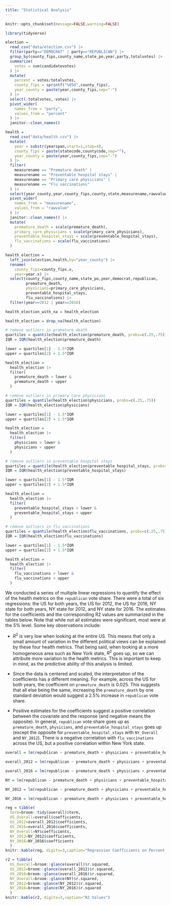 ```yaml
---
title: "Statistical Analysis"
---
```

```r
knitr::opts_chunk$set(message=FALSE,warning=FALSE)
```

```r
library(tidyverse)

election =
  read_csv("data/election.csv") |>
  filter(party=="DEMOCRAT" | party=="REPUBLICAN") |>
  group_by(county_fips,county_name,state_po,year,party,totalvotes) |>
  summarize(
    votes = sum(candidatevotes)
  ) |>
  mutate(
    percent = votes/totalvotes,
    county_fips = sprintf("%05d",county_fips),
    year_county = paste(year,county_fips,sep="-")
  ) |>
  select(-totalvotes,-votes) |>
  pivot_wider(
    names_from = "party",
    values_from = "percent"
  ) |>
  janitor::clean_names()

health =
  read_csv("data/health.csv") |>
  mutate(
    year = substr(yearspan,start=1,stop=4),
    county_fips = paste(statecode,countycode,sep=""),
    year_county = paste(year,county_fips,sep="-")
  ) |>
  filter(
    measurename == "Premature death" |
    measurename == "Preventable hospital stays" |
    measurename == "Primary care physicians" |
    measurename == "Flu vaccinations"
  ) |>
  select(year_county,year,county_fips,county,state,measurename,rawvalue) |>
  pivot_wider(
    names_from = "measurename",
    values_from = "rawvalue"
  ) |>
  janitor::clean_names() |>
  mutate(
    premature_death = scale(premature_death),
    primary_care_physicians = scale(primary_care_physicians),
    preventable_hospital_stays = scale(preventable_hospital_stays),
    flu_vaccinations = scale(flu_vaccinations)
  )

health_election =
  left_join(election,health,by="year_county") |>
  rename(
    county_fips=county_fips.x,
    year=year.x) |>
  select(county_fips,county_name,state_po,year,democrat,republican,
         premature_death,
         physicians=primary_care_physicians,
         preventable_hospital_stays,
         flu_vaccinations) |>
  filter(year==2012 | year==2016)

health_election_with_na = health_election

health_election = drop_na(health_election)

# remove outliers in premature death
quartiles = quantile(health_election$premature_death, probs=c(.25,.75))
IQR = IQR(health_election$premature_death)

lower = quartiles[1] - 1.5*IQR
upper = quartiles[2] + 1.5*IQR

health_election =
  health_election |>
  filter(
    premature_death > lower &
    premature_death < upper
  )

# remove outliers in primary care physicians
quartiles = quantile(health_election$physicians, probs=c(.25,.75))
IQR = IQR(health_election$physicians)

lower = quartiles[1] - 1.5*IQR
upper = quartiles[2] + 1.5*IQR

health_election =
  health_election |>
  filter(
    physicians > lower &
    physicians < upper
  )

# remove outliers in preventable hospital stays
quartiles = quantile(health_election$preventable_hospital_stays, probs=c(.25,.75))
IQR = IQR(health_election$preventable_hospital_stays)

lower = quartiles[1] - 1.5*IQR
upper = quartiles[2] + 1.5*IQR

health_election =
  health_election |>
  filter(
    preventable_hospital_stays > lower &
    preventable_hospital_stays < upper
  )

# remove outliers in flu vaccinations
quartiles = quantile(health_election$flu_vaccinations, probs=c(.25,.75))
IQR = IQR(health_election$flu_vaccinations)

lower = quartiles[1] - 1.5*IQR
upper = quartiles[2] + 1.5*IQR

health_election =
  health_election |>
  filter(
    flu_vaccinations > lower &
    flu_vaccinations < upper
  )
```

We conducted a series of multiple linear regressions to quantify the effect of the health metrics on the `republican` vote share. There were a total of six regressions: the US for both years, the US for 2012, the US for 2016, NY state for both years, NY state for 2012, and NY state for 2016. The estimates for the coefficients and the corresponding R2 values are summarized in the tables below. Note that while not all estimates were significant, most were at the 5% level. Some key observations include:

* $R^2$ is very low when looking at the entire US. This means that only a small amount of variation in the different political views can be explained by these four health metrics. That being said, when looking at a more homogeneous area such as New York state, $R^2$ goes up, so we can attribute more variation to the health metrics. This is important to keep in mind, as the predictive ability of this analysis is limited.

* Since the data is centered and scaled, the interpretation of the coefficients has a different meaning. For example, across the US for both years, the coefficient on `premature_death` is 0.025. This suggests that all else being the same, increasing the `premature_death` by one standard deviation would suggest a 2.5% increase in `republican` vote share.

* Positive estimates for the coefficients suggest a positive correlation between the covariate and the response (and negative means the opposite). In general, `republican` vote share goes up as `premature_death`, `physicians`, and `preventable_hospital_stays` goes up (except the opposite for `preventable_hospital_stays` with `NY_Overall` and `NY_2012`). There is a negative correlation with `flu_vaccinations` across the US, but a positive correlation within New York state.


```r
overall = lm(republican ~ premature_death + physicians + preventable_hospital_stays + flu_vaccinations, data = health_election)

overall_2012 = lm(republican ~ premature_death + physicians + preventable_hospital_stays + flu_vaccinations, data = filter(health_election,year==2012))

overall_2016 = lm(republican ~ premature_death + physicians + preventable_hospital_stays + flu_vaccinations, data = filter(health_election,year==2016))

NY = lm(republican ~ premature_death + physicians + preventable_hospital_stays + flu_vaccinations, data = filter(health_election,state_po=="NY"))

NY_2012 = lm(republican ~ premature_death + physicians + preventable_hospital_stays + flu_vaccinations, data = filter(health_election,state_po=="NY",year==2012))

NY_2016 = lm(republican ~ premature_death + physicians + preventable_hospital_stays + flu_vaccinations, data = filter(health_election,state_po=="NY",year==2016))

reg = tibble(
  term=broom::tidy(overall)$term,
  US_Overall=overall$coefficients,
  US_2012=overall_2012$coefficients,
  US_2016=overall_2016$coefficients,
  NY_Overall=NY$coefficients,
  NY_2012=NY_2012$coefficients,
  NY_2016=NY_2016$coefficients
  )
knitr::kable(reg, digits=3,caption="Regression Coefficients on Percent Republican")

r2 = tibble(
  US_Overall=broom::glance(overall)$r.squared,
  US_2012=broom::glance(overall_2012)$r.squared,
  US_2016=broom::glance(overall_2016)$r.squared,
  NY_Overall=broom::glance(NY)$r.squared,
  NY_2012=broom::glance(NY_2012)$r.squared,
  NY_2016=broom::glance(NY_2016)$r.squared
  )
knitr::kable(r2, digits=3,caption="R2 Values")
```